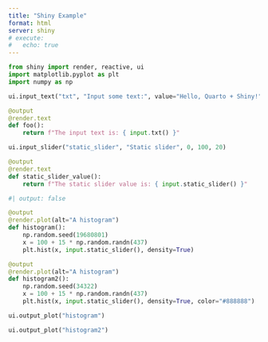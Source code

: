 ```yaml
---
title: "Shiny Example"
format: html
server: shiny
# execute:
#   echo: true
---
```


```python
from shiny import render, reactive, ui
import matplotlib.pyplot as plt
import numpy as np

ui.input_text("txt", "Input some text:", value="Hello, Quarto + Shiny!")
```

```python
@output
@render.text
def foo():
    return f"The input text is: { input.txt() }"
```


```python
ui.input_slider("static_slider", "Static slider", 0, 100, 20)
```

```python
@output
@render.text
def static_slider_value():
    return f"The static slider value is: { input.static_slider() }"
```


```python
#| output: false

@output
@render.plot(alt="A histogram")
def histogram():
    np.random.seed(19680801)
    x = 100 + 15 * np.random.randn(437)
    plt.hist(x, input.static_slider(), density=True)

@output
@render.plot(alt="A histogram")
def histogram2():
    np.random.seed(34322)
    x = 100 + 15 * np.random.randn(437)
    plt.hist(x, input.static_slider(), density=True, color="#888888")
```

::: {layout="[ [1,1] ]"}

```python
ui.output_plot("histogram")
```

```python
ui.output_plot("histogram2")
```

:::
